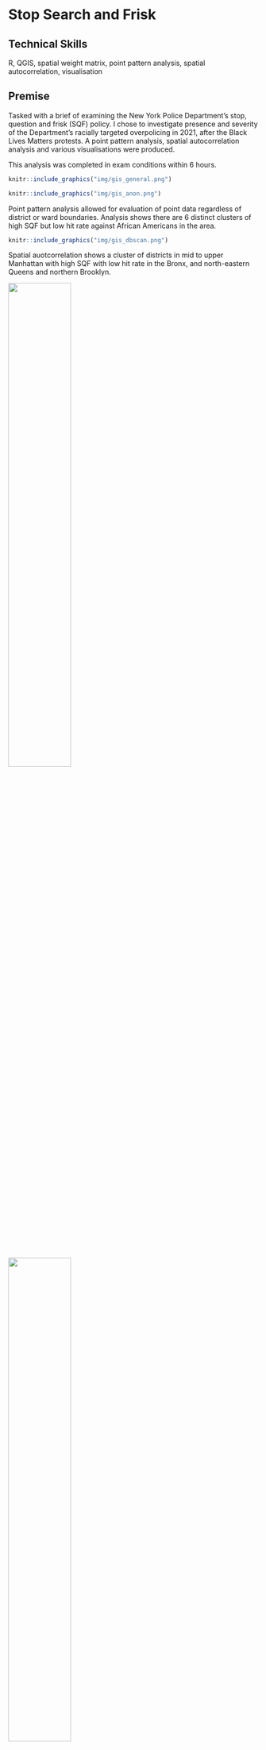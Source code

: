 # Stop Search and Frisk

## Technical Skills
R, QGIS, spatial weight matrix,  point pattern analysis, spatial autocorrelation, visualisation

## Premise
Tasked with a brief of examining the New York Police Department's stop, question and frisk (SQF) policy. I chose to investigate presence and severity of the Department's racially targeted overpolicing in 2021, after the Black Lives Matters protests. A point pattern analysis, spatial autocorrelation analysis and various visualisations were produced.

This analysis was completed in exam conditions within 6 hours. 

```r
knitr::include_graphics("img/gis_general.png")
```

```r
knitr::include_graphics("img/gis_anon.png")
```

Point pattern analysis allowed for evaluation of point data regardless of district or ward boundaries. Analysis shows there are 6 distinct clusters of high SQF but low hit rate against African Americans in the area. 
```r
knitr::include_graphics("img/gis_dbscan.png")
```

Spatial auotcorrelation shows a cluster of districts in mid to upper Manhattan with high SQF with low hit rate in the Bronx, and north-eastern Queens and northern Brooklyn.

::: {layout-ncol="2"}

![](img/gis_moran.png){width=50%}

![](img/gis_G.png){width=50%}

:::






